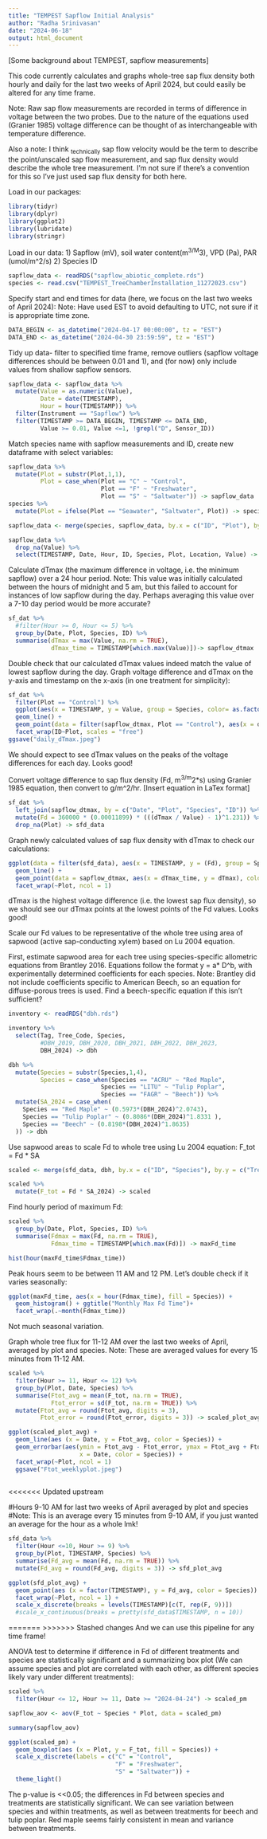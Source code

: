 ```yaml
---
title: "TEMPEST Sapflow Initial Analysis"
author: "Radha Srinivasan"
date: "2024-06-18"
output: html_document
---
```

[Some background about TEMPEST, sapflow measurements]

This code currently calculates and graphs whole-tree sap flux density both hourly and daily for the last two weeks of April 2024, but could easily be altered for any time frame. 

Note: Raw sap flow measurements are recorded in terms of difference in voltage between the two probes. Due to the nature of the equations used (Granier 1985) voltage difference can be thought of as interchangeable with temperature difference. 

Also a note: I think ~technically~ sap flow velocity would be the term to describe the point/unscaled sap flow measurement, and sap flux density would describe the whole tree measurement. I'm not sure if there's a convention for this so I've just used sap flux density for both here. 

Load in our packages:
```r
library(tidyr)
library(dplyr)
library(ggplot2)
library(lubridate)
library(stringr)
```

Load in our data: 
1) Sapflow (mV), soil water content(m^3/M^3), VPD (Pa), PAR (umol/m^2/s)
2) Species ID
```r
sapflow_data <- readRDS("sapflow_abiotic_complete.rds")
species <- read.csv("TEMPEST_TreeChamberInstallation_11272023.csv")
```

Specify start and end times for data (here, we focus on the last two weeks of April 2024):
Note: Have used EST to avoid defaulting to UTC, not sure if it is appropriate time zone. 
```r
DATA_BEGIN <- as_datetime("2024-04-17 00:00:00", tz = "EST")
DATA_END <- as_datetime("2024-04-30 23:59:59", tz = "EST")
```


Tidy up data- filter to specified time frame, remove outliers (sapflow voltage differences should be between 0.01 and 1), and (for now) only include values from shallow sapflow sensors. 

```r
sapflow_data <- sapflow_data %>% 
  mutate(Value = as.numeric(Value),
         Date = date(TIMESTAMP),
         Hour = hour(TIMESTAMP)) %>% 
  filter(Instrument == "Sapflow") %>%
  filter(TIMESTAMP >= DATA_BEGIN, TIMESTAMP <= DATA_END, 
         Value >= 0.01, Value <=1, !grepl("D", Sensor_ID)) 
```


Match species name with sapflow measurements and ID, create new dataframe with select variables: 

```r
sapflow_data %>% 
  mutate(Plot = substr(Plot,1,1),
         Plot = case_when(Plot == "C" ~ "Control",
                          Plot == "F" ~ "Freshwater",
                          Plot == "S" ~ "Saltwater")) -> sapflow_data
species %>%
  mutate(Plot = ifelse(Plot == "Seawater", "Saltwater", Plot)) -> species

sapflow_data <- merge(species, sapflow_data, by.x = c("ID", "Plot"), by.y = c("Sensor_ID", "Plot"), all.x = TRUE)

sapflow_data %>% 
  drop_na(Value) %>%
  select(TIMESTAMP, Date, Hour, ID, Species, Plot, Location, Value) -> sf_dat

```

Calculate dTmax (the maximum difference in voltage, i.e. the minimum sapflow) over a 24 hour period. 
Note: This value was initially calculated between the hours of midnight and 5 am, but this failed to account for instances of low sapflow during the day. Perhaps averaging this value over a 7-10 day period would be more accurate? 

```r
sf_dat %>% 
  #filter(Hour >= 0, Hour <= 5) %>% 
  group_by(Date, Plot, Species, ID) %>% 
  summarise(dTmax = max(Value, na.rm = TRUE), 
            dTmax_time = TIMESTAMP[which.max(Value)])-> sapflow_dtmax
```

Double check that our calculated dTmax values indeed match the value of lowest sapflow during the day. 
Graph voltage difference and dTmax on the y-axis and timestamp on the x-axis (in one treatment for simplicity):
```r
sf_dat %>% 
  filter(Plot == "Control") %>% 
  ggplot(aes(x = TIMESTAMP, y = Value, group = Species, color= as.factor(Species))) + 
  geom_line() + 
  geom_point(data = filter(sapflow_dtmax, Plot == "Control"), aes(x = dTmax_time, y = dTmax), color = "black") +
  facet_wrap(ID~Plot, scales = "free") 
ggsave("daily_dTmax.jpeg")
```
We should expect to see dTmax values on the peaks of the voltage differences for each day. Looks good!


Convert voltage difference to sap flux density (Fd, m^3/m^2*s) using Granier 1985 equation, then convert to g/m^2/hr. 
[Insert equation in LaTex format]

```r

sf_dat %>% 
  left_join(sapflow_dtmax, by = c("Date", "Plot", "Species", "ID")) %>% 
  mutate(Fd = 360000 * (0.00011899) * (((dTmax / Value) - 1)^1.231)) %>%
  drop_na(Plot) -> sfd_data
```


Graph newly calculated values of sap flux density with dTmax to check our calculations:
```r
ggplot(data = filter(sfd_data), aes(x = TIMESTAMP, y = (Fd), group = Species, color = as.factor(Species))) + 
  geom_line() + 
  geom_point(data = sapflow_dtmax, aes(x = dTmax_time, y = dTmax), color = "black") +
  facet_wrap(~Plot, ncol = 1) 
```

dTmax is the highest voltage difference (i.e. the lowest sap flux density), so we should see our dTmax points at the lowest points of the Fd values. Looks good!

Scale our Fd values to be representative of the whole tree using area of sapwood (active sap-conducting xylem) based on Lu 2004 equation. 

First, estimate sapwood area for each tree using species-specific allometric equations from Brantley 2016. 
Equations follow the format y = a* D^b, with experimentally determined coefficients for each species. 
Note: Brantley did not include coefficients specific to American Beech, so an equation for diffuse-porous trees is used. Find a beech-specific equation if this isn't sufficient?
```r
inventory <- readRDS("dbh.rds")

inventory %>%
  select(Tag, Tree_Code, Species, 
         #DBH_2019, DBH_2020, DBH_2021, DBH_2022, DBH_2023, 
         DBH_2024) -> dbh

dbh %>%
  mutate(Species = substr(Species,1,4),
         Species = case_when(Species == "ACRU" ~ "Red Maple",
                          Species == "LITU" ~ "Tulip Poplar",
                          Species == "FAGR" ~ "Beech")) %>%
  mutate(SA_2024 = case_when(
    Species == "Red Maple" ~ (0.5973*(DBH_2024)^2.0743),
    Species == "Tulip Poplar" ~ (0.8086*(DBH_2024)^1.8331 ),
    Species == "Beech" ~ (0.8198*(DBH_2024)^1.8635)
  )) -> dbh

```

Use sapwood areas to scale Fd to whole tree using Lu 2004 equation:
F_tot = Fd * SA 
```r
scaled <- merge(sfd_data, dbh, by.x = c("ID", "Species"), by.y = c("Tree_Code", "Species"), all.x = TRUE)

scaled %>%
  mutate(F_tot = Fd * SA_2024) -> scaled
```

Find hourly period of maximum Fd: 
```r
scaled %>% 
  group_by(Date, Plot, Species, ID) %>% 
  summarise(Fdmax = max(Fd, na.rm = TRUE),
            Fdmax_time = TIMESTAMP[which.max(Fd)]) -> maxFd_time

hist(hour(maxFd_time$Fdmax_time))
```
Peak hours seem to be between 11 AM and 12 PM. Let's double check if it varies seasonally: 
```r
ggplot(maxFd_time, aes(x = hour(Fdmax_time), fill = Species)) +
  geom_histogram() + ggtitle("Monthly Max Fd Time")+
  facet_wrap(.~month(Fdmax_time))
```
Not much seasonal variation. 

Graph whole tree flux for 11-12 AM over the last two weeks of April, averaged by plot and species. 
Note: These are averaged values for every 15 minutes from 11-12 AM. 
```r

scaled %>% 
  filter(Hour >= 11, Hour <= 12) %>% 
  group_by(Plot, Date, Species) %>% 
  summarise(Ftot_avg = mean(F_tot, na.rm = TRUE),
            Ftot_error = sd(F_tot, na.rm = TRUE)) %>%
  mutate(Ftot_avg = round(Ftot_avg, digits = 3),
         Ftot_error = round(Ftot_error, digits = 3)) -> scaled_plot_avg

ggplot(scaled_plot_avg) + 
  geom_line(aes (x = Date, y = Ftot_avg, color = Species)) + 
  geom_errorbar(aes(ymin = Ftot_avg - Ftot_error, ymax = Ftot_avg + Ftot_error,
                    x = Date, color = Species)) + 
  facet_wrap(~Plot, ncol = 1)
  ggsave("Ftot_weeklyplot.jpeg")
  
```
<<<<<<< Updated upstream


#Hours 9-10 AM for last two weeks of April averaged by plot and species
#Note: This is an average every 15 minutes from 9-10 AM, if you just wanted an average for the hour as a whole lmk!
```r
sfd_data %>% 
  filter(Hour <=10, Hour >= 9) %>% 
  group_by(Plot, TIMESTAMP, Species) %>% 
  summarise(Fd_avg = mean(Fd, na.rm = TRUE)) %>% 
  mutate(Fd_avg = round(Fd_avg, digits = 3)) -> sfd_plot_avg

ggplot(sfd_plot_avg) + 
  geom_point(aes (x = factor(TIMESTAMP), y = Fd_avg, color = Species)) + 
  facet_wrap(~Plot, ncol = 1) +
  scale_x_discrete(breaks = levels(TIMESTAMP)[c(T, rep(F, 9))])
  #scale_x_continuous(breaks = pretty(sfd_data$TIMESTAMP, n = 10))
```

=======
>>>>>>> Stashed changes
And we can use this pipeline for any time frame!  

ANOVA test to determine if difference in Fd of different treatments and species are statistically significant and a summarizing box plot (We can assume species and plot are correlated with each other, as different species likely vary under different treatments):
```r
scaled %>%
  filter(Hour <= 12, Hour >= 11, Date >= "2024-04-24") -> scaled_pm

sapflow_aov <- aov(F_tot ~ Species * Plot, data = scaled_pm)

summary(sapflow_aov)

ggplot(scaled_pm) + 
  geom_boxplot(aes (x = Plot, y = F_tot, fill = Species)) +
  scale_x_discrete(labels = c("C" = "Control",
                              "F" = "Freshwater",
                              "S" = "Saltwater")) +
  theme_light()

```

The p-value is <<0.05; the differences in Fd between species and treatments are statistically significant. 
We can see variation between species and within treatments, as well as between treatments for beech and tulip poplar. Red maple seems fairly consistent in mean and variance between treatments. 



